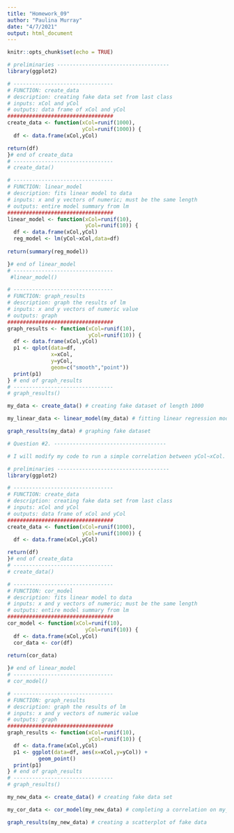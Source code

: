 ```yaml
---
title: "Homework_09"
author: "Paulina Murray"
date: "4/7/2021"
output: html_document
---
```


```r
knitr::opts_chunk$set(echo = TRUE)
```

```r

# preliminaries ------------------------------------
library(ggplot2)

# --------------------------------
# FUNCTION: create_data
# description: creating fake data set from last class
# inputs: xCol and yCol
# outputs: data frame of xCol and yCol
##################################
create_data <- function(xCol=runif(1000),
                        yCol=runif(1000)) {
  df <- data.frame(xCol,yCol)

return(df)
}# end of create_data
# --------------------------------
# create_data()

# --------------------------------
# FUNCTION: linear_model
# description: fits linear model to data
# inputs: x and y vectors of numeric; must be the same length
# outputs: entire model summary from lm
##################################
linear_model <- function(xCol=runif(10),
                         yCol=runif(10)) {
  df <- data.frame(xCol,yCol)
  reg_model <- lm(yCol~xCol,data=df)
  
return(summary(reg_model))

}# end of linear_model
# --------------------------------
 #linear_model()

# --------------------------------
# FUNCTION: graph_results
# description: graph the results of lm
# inputs: x and y vectors of numeric value
# outputs: graph
##################################
graph_results <- function(xCol=runif(10),
                          yCol=runif(10)) {
  df <- data.frame(xCol,yCol)
  p1 <- qplot(data=df,
              x=xCol,
              y=yCol,
              geom=c("smooth","point"))
  print(p1)
} # end of graph_results
# --------------------------------
# graph_results()

my_data <- create_data() # creating fake dataset of length 1000

my_linear_data <- linear_model(my_data) # fitting linear regression model to fake data set

graph_results(my_data) # graphing fake dataset

# Question #2. ------------------------------------

# I will modify my code to run a simple correlation between yCol~xCol.

# preliminaries ------------------------------------
library(ggplot2)

# --------------------------------
# FUNCTION: create_data
# description: creating fake data set from last class
# inputs: xCol and yCol
# outputs: data frame of xCol and yCol
##################################
create_data <- function(xCol=runif(1000),
                        yCol=runif(1000)) {
  df <- data.frame(xCol,yCol)

return(df)
}# end of create_data
# --------------------------------
# create_data()

# --------------------------------
# FUNCTION: cor_model
# description: fits linear model to data
# inputs: x and y vectors of numeric; must be the same length
# outputs: entire model summary from lm
##################################
cor_model <- function(xCol=runif(10),
                         yCol=runif(10)) {
  df <- data.frame(xCol,yCol)
  cor_data <- cor(df)
  
return(cor_data)

}# end of linear_model
# --------------------------------
# cor_model()

# --------------------------------
# FUNCTION: graph_results
# description: graph the results of lm
# inputs: x and y vectors of numeric value
# outputs: graph
##################################
graph_results <- function(xCol=runif(10),
                          yCol=runif(10)) {
  df <- data.frame(xCol,yCol)
  p1 <- ggplot(data=df, aes(x=xCol,y=yCol)) +
          geom_point()
  print(p1)
} # end of graph_results
# --------------------------------
# graph_results()

my_new_data <- create_data() # creating fake data set

my_cor_data <- cor_model(my_new_data) # completing a correlation on my_new_data

graph_results(my_new_data) # creating a scatterplot of fake data



```

